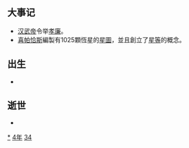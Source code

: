 {{yearTOC|-134|西汉'''[[元光_(汉武帝)|元光]]元年'''}}

== 大事记 ==
* [[汉武帝|汉武帝]]令举[[孝廉|孝廉]]。
* [[喜帕恰斯|喜帕恰斯]]編製有1025顆恆星的[[星圖|星圖]]，並且創立了[[星等|星等]]的概念。

== 出生 ==
*

== 逝世 ==
{{Wikisource year mention}}
*

[[Category:前134年|*]]
[[Category:前130年代|4年]]
[[Category:前2世纪各年|34]]